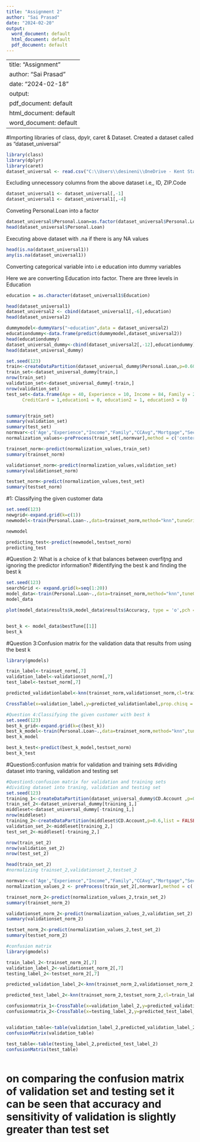 ---
title: "Assignment 2"
author: "Sai Prasad"
date: "2024-02-20"
output:
  word_document: default
  html_document: default
  pdf_document: default
---

---
title: "Assignment"
author: "Sai Prasad"
date: "2024-02-18"
output:
  pdf_document: default
  html_document: default
  word_document: default
---
#Importing libraries of class, dpylr, caret & Dataset. Created a dataset called as "dataset_universal"
```{r}

library(class)
library(dplyr)
library(caret)
dataset_universal <- read.csv("C:\\Users\\desineni\\OneDrive - Kent State University\\Desktop\\boyapati\\sem_1\\fml\\UniversalBank.csv")

```


Excluding unnecessory columns from the above dataset i.e,, ID, ZIP.Code
```{r}
dataset_universal1 <- dataset_universal[,-1]
dataset_universal1 <- dataset_universal1[,-4]

```

Conveting Personal.Loan into a factor
```{r}
dataset_universal$Personal.Loan=as.factor(dataset_universal$Personal.Loan)
head(dataset_universal$Personal.Loan)
```

Executing above dataset with .na if there is any NA values
```{r}
head(is.na(dataset_universal1))
any(is.na(dataset_universal1))
```
Converting categorical variable into i.e education into dummy variables

Here we are converting Education into factor. There are three levels in Education
```{r}
 
education = as.character(dataset_universal1$Education)

head(dataset_universal1)
dataset_universal2 <- cbind(dataset_universal1[,-6],education)
head(dataset_universal2)

dummymodel<-dummyVars("~education",data = dataset_universal2)
educationdummy<-data.frame(predict(dummymodel,dataset_universal2))
head(educationdummy)
dataset_universal_dummy<-cbind(dataset_universal2[,-12],educationdummy)
head(dataset_universal_dummy)

```
```{r}

set.seed(123)
train<-createDataPartition(dataset_universal_dummy$Personal.Loan,p=0.60,list = FALSE)
train_set<-dataset_universal_dummy[train,]
nrow(train_set)
validation_set<-dataset_universal_dummy[-train,]
nrow(validation_set)
test_set<-data.frame(Age = 40, Experience = 10, Income = 84, Family = 2, CCAvg = 2,  Mortgage = 0, Securities.Account = 0, CD.Account = 0, Online = 1, 
      CreditCard = 1,education1 = 0, education2 = 1, education3 = 0)


summary(train_set)
summary(validation_set)
summary(test_set)
normvar<-c('Age',"Experience","Income","Family","CCAvg","Mortgage","Securities.Account","CD.Account","Online","CreditCard","education1","education2","education3")
normalization_values<-preProcess(train_set[,normvar],method = c('center','scale'))

trainset_norm<-predict(normalization_values,train_set)
summary(trainset_norm)

validationset_norm<-predict(normalization_values,validation_set)
summary(validationset_norm)

testset_norm<-predict(normalization_values,test_set)
summary(testset_norm)
```


#1: Classifying the given customer data
```{r}

set.seed(123)
newgrid<-expand.grid(k=c(1))
newmodel<-train(Personal.Loan~.,data=trainset_norm,method="knn",tuneGrid=newgrid)

newmodel

predicting_test<-predict(newmodel,testset_norm)
predicting_test

```
#Question 2: What is a choice of k that balances between overfiƫng and ignoring the predictor information?
#identifying the best k and finding the best k
```{r}

set.seed(123)
searchGrid <- expand.grid(k=seq(1:20))
model_data<-train(Personal.Loan~.,data=trainset_norm,method="knn",tuneGrid=searchGrid)
model_data

plot(model_data$results$k,model_data$results$Accuracy, type = 'o',pch = 16)


best_k <- model_data$bestTune[[1]]
best_k
```
#Question 3:Confusion matrix for the validation data that results from using the best k
```{r}

library(gmodels)

train_label<-trainset_norm[,7]
validation_label<-validationset_norm[,7]
test_label<-testset_norm[,7]

predicted_validationlabel<-knn(trainset_norm,validationset_norm,cl=train_label,k=5)

CrossTable(x=validation_label,y=predicted_validationlabel,prop.chisq = FALSE)
```
```{r}
#Question 4:Classifying the given customer with best k
set.seed(123)
best_k_grid<-expand.grid(k=c(best_k))
best_k_model<-train(Personal.Loan~.,data=trainset_norm,method="knn",tuneGrid=best_k_grid)
best_k_model

best_k_test<-predict(best_k_model,testset_norm)
best_k_test

```
#Question5:confusion matrix for validation and training sets
#dividing dataset into traning, validation and testing set
```{r}

#Question5:confusion matrix for validation and training sets
#dividing dataset into traning, validation and testing set
set.seed(123)
training_1<-createDataPartition(dataset_universal_dummy$CD.Account ,p=0.50,list = FALSE)
train_set_2<-dataset_universal_dummy[training_1,]
middleset<-dataset_universal_dummy[-training_1,]
nrow(middleset)
training_2<-createDataPartition(middleset$CD.Account,p=0.6,list = FALSE)
validation_set_2<-middleset[training_2,]
test_set_2<-middleset[-training_2,]

nrow(train_set_2)
nrow(validation_set_2)
nrow(test_set_2)

head(train_set_2)
#normalizing trainset_2,validationset_2,testset_2

normvar<-c('Age',"Experience","Income","Family","CCAvg","Mortgage","Securities.Account","CD.Account","Online","CreditCard","education1","education2","education3")
normalization_values_2 <- preProcess(train_set_2[,normvar],method = c('center','scale'))

trainset_norm_2<-predict(normalization_values_2,train_set_2)
summary(trainset_norm_2)

validationset_norm_2<-predict(normalization_values_2,validation_set_2)
summary(validationset_norm_2)

testset_norm_2<-predict(normalization_values_2,test_set_2)
summary(testset_norm_2)

#confusion matrix
library(gmodels)

train_label_2<-trainset_norm_2[,7]
validation_label_2<-validationset_norm_2[,7]
testing_label_2<-testset_norm_2[,7]

predicted_validation_label_2<-knn(trainset_norm_2,validationset_norm_2,cl=train_label_2,k=best_k)

predicted_test_label_2<-knn(trainset_norm_2,testset_norm_2,cl=train_label_2,k=best_k)

confusionmatrix_1<-CrossTable(x=validation_label_2,y=predicted_validation_label_2,prop.chisq = FALSE)
confusionmatrix_2<-CrossTable(x=testing_label_2,y=predicted_test_label_2,prop.chisq = FALSE)


validation_table<-table(validation_label_2,predicted_validation_label_2)
confusionMatrix(validation_table)

test_table<-table(testing_label_2,predicted_test_label_2)
confusionMatrix(test_table)



```
# on comparing the confusion matrix of validation set and testing set it can be seen that accuracy and sensitivity of validation is slightly greater than test set







